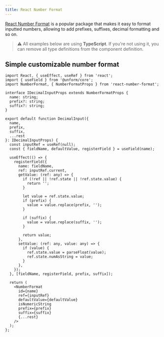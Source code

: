 ```yaml
---
title: React Number Format
---
```


[React Number Format](https://www.npmjs.com/package/react-number-format) is a popular package that makes it easy to format inputted numbers, allowing to add prefixes, suffixes, decimal formatting and so on.

> ⚠️ All examples below are using **TypeScript**. If you're not using it, you can remove all type definitions from the component definition.

## Simple customizable number format

```tsx lineNumbers=true
import React, { useEffect, useRef } from 'react';
import { useField } from '@unform/core';
import NumberFormat, { NumberFormatProps } from 'react-number-format';

interface IDecimalInputProps extends NumberFormatProps {
  name: string;
  prefix?: string;
  suffix?: string;
}

export default function DecimalInput({
  name,
  prefix,
  suffix,
  ...rest
}: IDecimalInputProps) {
  const inputRef = useRef(null);
  const { fieldName, defaultValue, registerField } = useField(name);

  useEffect(() => {
    registerField({
      name: fieldName,
      ref: inputRef.current,
      getValue: (ref: any) => {
        if (!ref || !ref.state || !ref.state.value) {
          return '';
        }

        let value = ref.state.value;
        if (prefix) {
          value = value.replace(prefix, '');
        }

        if (suffix) {
          value = value.replace(suffix, '');
        }

        return value;
      },
      setValue: (ref: any, value: any) => {
        if (value) {
          ref.state.value = parseFloat(value);
          ref.state.numAsString = value;
        }
      },
    });
  }, [fieldName, registerField, prefix, suffix]);

  return (
    <NumberFormat
      id={name}
      ref={inputRef}
      defaultValue={defaultValue}
      isNumericString
      prefix={prefix}
      suffix={suffix}
      {...rest}
    />
  );
};
```
